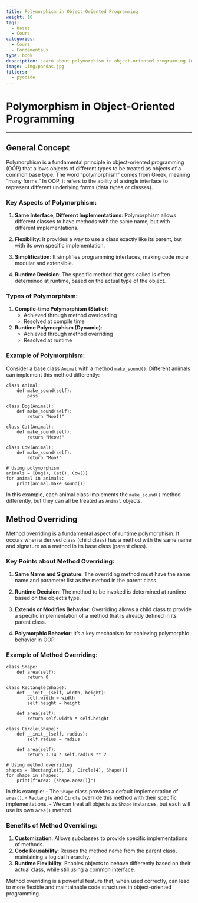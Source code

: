 ```yaml
---
title: Polymorphism in Object-Oriented Programming
weight: 10
tags:
  - Bases
  - Cours
categories:
  - Cours
  - Fondamentaux
type: book
description: Learn about polymorphism in object-oriented programming (OOP), including method overriding, runtime polymorphism, and how it enables flexible and extensible code structures.
image: .img/pandas.jpg
filters:
  - pyodide
---
```


# Polymorphism in Object-Oriented Programming

---

## General Concept

Polymorphism is a fundamental principle in object-oriented programming (OOP) that allows objects of different types to be treated as objects of a common base type. The word "polymorphism" comes from Greek, meaning "many forms." In OOP, it refers to the ability of a single interface to represent different underlying forms (data types or classes).

### Key Aspects of Polymorphism:

1. **Same Interface, Different Implementations**: Polymorphism allows different classes to have methods with the same name, but with different implementations.

2. **Flexibility**: It provides a way to use a class exactly like its parent, but with its own specific implementation.

3. **Simplification**: It simplifies programming interfaces, making code more modular and extensible.

4. **Runtime Decision**: The specific method that gets called is often determined at runtime, based on the actual type of the object.

### Types of Polymorphism:

1. **Compile-time Polymorphism (Static)**: 
   - Achieved through method overloading
   - Resolved at compile time

2. **Runtime Polymorphism (Dynamic)**: 
   - Achieved through method overriding
   - Resolved at runtime

### Example of Polymorphism:

Consider a base class `Animal` with a method `make_sound()`. Different animals can implement this method differently:

```pyodide-python
class Animal:
    def make_sound(self):
        pass

class Dog(Animal):
    def make_sound(self):
        return "Woof!"

class Cat(Animal):
    def make_sound(self):
        return "Meow!"

class Cow(Animal):
    def make_sound(self):
        return "Moo!"

# Using polymorphism
animals = [Dog(), Cat(), Cow()]
for animal in animals:
    print(animal.make_sound())
```

In this example, each animal class implements the `make_sound()` method differently, but they can all be treated as `Animal` objects.

## Method Overriding

Method overriding is a fundamental aspect of runtime polymorphism. It occurs when a derived class (child class) has a method with the same name and signature as a method in its base class (parent class).

### Key Points about Method Overriding:

1. **Same Name and Signature**: The overriding method must have the same name and parameter list as the method in the parent class.

2. **Runtime Decision**: The method to be invoked is determined at runtime based on the object's type.

3. **Extends or Modifies Behavior**: Overriding allows a child class to provide a specific implementation of a method that is already defined in its parent class.

4. **Polymorphic Behavior**: It's a key mechanism for achieving polymorphic behavior in OOP.

### Example of Method Overriding:

```pyodide-python
class Shape:
    def area(self):
        return 0

class Rectangle(Shape):
    def __init__(self, width, height):
        self.width = width
        self.height = height
    
    def area(self):
        return self.width * self.height

class Circle(Shape):
    def __init__(self, radius):
        self.radius = radius
    
    def area(self):
        return 3.14 * self.radius ** 2

# Using method overriding
shapes = [Rectangle(5, 3), Circle(4), Shape()]
for shape in shapes:
    print(f"Area: {shape.area()}")
```

In this example:
- The `Shape` class provides a default implementation of `area()`.
- `Rectangle` and `Circle` override this method with their specific implementations.
- We can treat all objects as `Shape` instances, but each will use its own `area()` method.

### Benefits of Method Overriding:

1. **Customization**: Allows subclasses to provide specific implementations of methods.
2. **Code Reusability**: Reuses the method name from the parent class, maintaining a logical hierarchy.
3. **Runtime Flexibility**: Enables objects to behave differently based on their actual class, while still using a common interface.

Method overriding is a powerful feature that, when used correctly, can lead to more flexible and maintainable code structures in object-oriented programming.